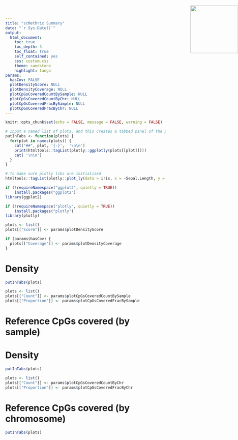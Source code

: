 ```yaml
---
title: "scMethrix Summary"
date: "`r Sys.Date()`"
output: 
  html_document:
    toc: true
    toc_depth: 3
    toc_float: true
    self_contained: yes
    css: custom.css
    theme: sandstone
    highlight: tango
params:
  hasCov: FALSE
  plotDensityScore: NULL
  plotDensityCoverage: NULL
  plotCpGsCoveredCountBySample: NULL
  plotCpGsCoveredCountByChr: NULL
  plotCpGsCoveredFracBySample: NULL
  plotCpGsCoveredFracByChr: NULL
---
```


```r
knitr::opts_chunk$set(echo = FALSE, message = FALSE, warning = FALSE)
```

```r
# Input a named list of plots, and this creates a tabbed panel of the plots in plotly format
putInTabs <- function(plots) {
  for(plot in names(plots)) {
    cat("##", plot, '{-}',  '\n\n')
    print(htmltools::tagList(plotly::ggplotly(plots[[plot]])))
    cat( '\n\n')
  }
}
```

```r
# To make sure plotly libs are initialized
htmltools::tagList(plotly::plot_ly(data = iris, x = ~Sepal.Length, y = ~Petal.Length))
```


<img src="logo_large_hexagon.gif" height="150" width="150" style="position:absolute;top:30px;right:0px;"/>

```r
if (!requireNamespace("ggplot2", quietly = TRUE))
    install.packages("ggplot2")
library(ggplot2)

if (!requireNamespace("plotly", quietly = TRUE))
    install.packages("plotly")
library(plotly)
```


<!-- Figure 1 -->

```r
plots <- list()
plots[["Score"]] <- params$plotDensityScore

if (params$hasCov) {
  plots[["Coverage"]] <- params$plotDensityCoverage
}
```

# Density {.tabset .tabset-pills}
```r
putInTabs(plots)
```

<!-- Figure 2 -->

```r
plots <- list()
plots[["Count"]] <- params$plotCpGsCoveredCountBySample
plots[["Proportion"]] <- params$plotCpGsCoveredFracBySample
```

# Reference CpGs covered (by sample) {.tabset .tabset-pills}
# Density {.tabset .tabset-pills}
```r
putInTabs(plots)
```

<!-- Figure 3 -->

```r
plots <- list()
plots[["Count"]] <- params$plotCpGsCoveredCountByChr
plots[["Proportion"]] <- params$plotCpGsCoveredFracByChr
```

# Reference CpGs covered (by chromosome) {.tabset .tabset-pills}
```r
putInTabs(plots)
```

